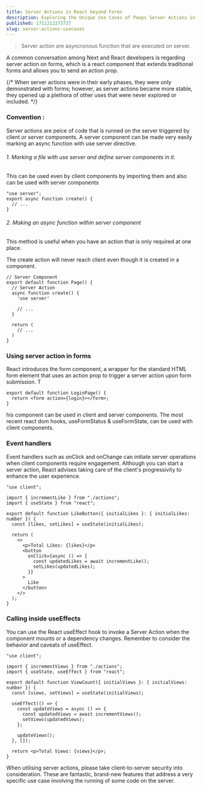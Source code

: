 ```yaml
---
title: Server Actions in React beyond Forms
description: Exploring the Unique Use Cases of Peops Server Actions in React.
published: 1711212273737
slug: server-actions-usecases
---
```


> Server action are asyncronous function that are executed on server.

A common conversation among Next and React developers is regarding server action on forms, which is a react component that extends traditional forms and allows you to send an action prop.

{/* When server actions were in their early phases, they were only demonstrated with forms; however, as server actions became more stable, they opened up a plethora of other uses that were never explored or included. */}

### Convention :

Server actions are peice of code that is runned on the server triggered by client or server components. A server component can be made very easily marking an async function with <Snippet>use server</Snippet> directive.

###### 1. Marking a file with use server and define server components in it.

This can be used even by client components by importing them and also can be used with server components

```tsx showLineNumbers
"use server";
export async function create() {
  // ...
}
```

###### 2. Making an async function within server component

This method is useful when you have an action that is only required at one place.

<Note>
  The create action will never reach client even though it is created in a
  component.
</Note>

```tsx showLineNumbers
// Server Component
export default function Page() {
  // Server Action
  async function create() {
    'use server'

    // ...
  }

  return (
    // ...
  )
}
```

### Using server action in forms

React introduces the form component, a wrapper for the standard HTML form element that uses an action prop to trigger a server action upon form submission. T

```tsx showLineNumbers
export default function LoginPage() {
  return <form action={login}></form>;
}
```

his component can be used in client and server components. The most recent react dom hooks, <Snippet>useFormStatus</Snippet> & <Snippet>useFormState</Snippet>, can be used with client components.

### Event handlers

Event handlers such as onClick and onChange can initiate server operations when client components require engagement. Although you can start a server action, React advises taking care of the client's progressivity to enhance the user experience.

```tsx showLineNumbers
"use client";

import { incrementLike } from "./actions";
import { useState } from "react";

export default function LikeButton({ initialLikes }: { initialLikes: number }) {
  const [likes, setLikes] = useState(initialLikes);

  return (
    <>
      <p>Total Likes: {likes}</p>
      <button
        onClick={async () => {
          const updatedLikes = await incrementLike();
          setLikes(updatedLikes);
        }}
      >
        Like
      </button>
    </>
  );
}
```

### Calling inside useEffects

You can use the React useEffect hook to invoke a Server Action when the component mounts or a dependency changes. Remember to consider the behavior and caveats of useEffect.

```tsx showLineNumbers
"use client";

import { incrementViews } from "./actions";
import { useState, useEffect } from "react";

export default function ViewCount({ initialViews }: { initialViews: number }) {
  const [views, setViews] = useState(initialViews);

  useEffect(() => {
    const updateViews = async () => {
      const updatedViews = await incrementViews();
      setViews(updatedViews);
    };

    updateViews();
  }, []);

  return <p>Total Views: {views}</p>;
}
```

When utilising server actions, please take client-to-server security into consideration. These are fantastic, brand-new features that address a very specific use case involving the running of some code on the server.
